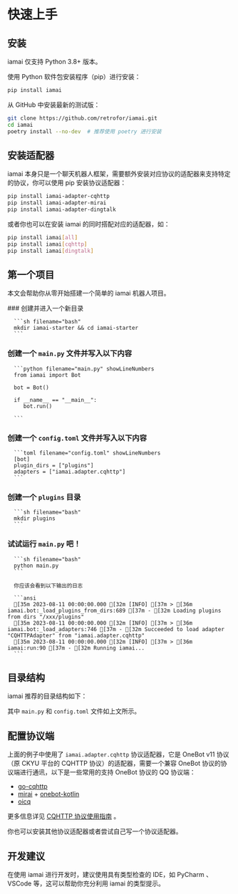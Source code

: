 
# 快速上手

## 安装

<Callout type="warning" emoji="⚠️">
  iamai 仅支持 Python 3.8+ 版本。
</Callout>

使用 Python 软件包安装程序（pip）进行安装：

```sh filename="bash"
pip install iamai
```

从 GitHub 中安装最新的测试版：

```sh filename="bash"
git clone https://github.com/retrofor/iamai.git
cd iamai
poetry install --no-dev  # 推荐使用 poetry 进行安装
```

## 安装适配器

iamai 本身只是一个聊天机器人框架，需要额外安装对应协议的适配器来支持特定的协议，你可以使用 pip 安装协议适配器：

```sh filename="bash"
pip install iamai-adapter-cqhttp
pip install iamai-adapter-mirai
pip install iamai-adapter-dingtalk
```

或者你也可以在安装 iamai 的同时搭配对应的适配器，如：

```sh filename="bash"
pip install iamai[all]
pip install iamai[cqhttp]
pip install iamai[dingtalk]
```

## 第一个项目

本文会帮助你从零开始搭建一个简单的 iamai 机器人项目。


<Steps>
### 创建并进入一个新目录

      ```sh filename="bash"
      mkdir iamai-starter && cd iamai-starter
      ```

### 创建一个 `main.py` 文件并写入以下内容

      ```python filename="main.py" showLineNumbers
      from iamai import Bot

      bot = Bot()

      if __name__ == "__main__":
         bot.run()

      ```

### 创建一个 `config.toml` 文件并写入以下内容

      ```toml filename="config.toml" showLineNumbers
      [bot]
      plugin_dirs = ["plugins"]
      adapters = ["iamai.adapter.cqhttp"]
      ```

### 创建一个 `plugins` 目录

      ```sh filename="bash"
      mkdir plugins
      ```

### 试试运行 `main.py` 吧！

      ```sh filename="bash"
      python main.py
      ```

      你应该会看到以下输出的日志

      ```ansi
      [35m 2023-08-11 00:00:00.000 [32m [INFO] [37m > [36m iamai.bot:_load_plugins_from_dirs:689 [37m - [32m Loading plugins from dirs "/xxx/plugins"
      [35m 2023-08-11 00:00:00.000 [32m [INFO] [37m > [36m iamai.bot:_load_adapters:746 [37m - [32m Succeeded to load adapter "CQHTTPAdapter" from "iamai.adapter.cqhttp"
      [35m 2023-08-11 00:00:00.000 [32m [INFO] [37m > [36m iamai:run:90 [37m - [32m Running iamai...
      ```

</Steps>

## 目录结构

iamai 推荐的目录结构如下：

 
<FileTree>
  <FileTree.Folder name="iamai-starter" defaultOpen>
    <FileTree.Folder name="plugins (插件目录)" defaultOpen>
      <FileTree.File name="xxx.py" />
    </FileTree.Folder>
    <FileTree.File name="config.toml (配置文件)" />
    <FileTree.File name="main.py" />
  </FileTree.Folder>
</FileTree>

其中 `main.py` 和 `config.toml` 文件如上文所示。

## 配置协议端

上面的例子中使用了 `iamai.adapter.cqhttp` 协议适配器，它是 OneBot v11 协议（原 CKYU 平台的 CQHTTP 协议）的适配器，需要一个兼容 OneBot 协议的协议端进行通讯，以下是一些常用的支持 OneBot 协议的 QQ 协议端：

- [go-cqhttp](https://github.com/Mrs4s/go-cqhttp)
- [mirai](https://github.com/mamoe/mirai) + [onebot-kotlin](https://github.com/yyuueexxiinngg/onebot-kotlin)
- [oicq](https://github.com/takayama-lily/oicq)

更多信息详见 [CQHTTP 协议使用指南](./cqhttp-adapter.md) 。

你也可以安装其他协议适配器或者尝试自己写一个协议适配器。

## 开发建议

在使用 iamai 进行开发时，建议使用具有类型检查的 IDE，如 PyCharm 、 VSCode 等，这可以帮助你充分利用 iamai 的类型提示。
